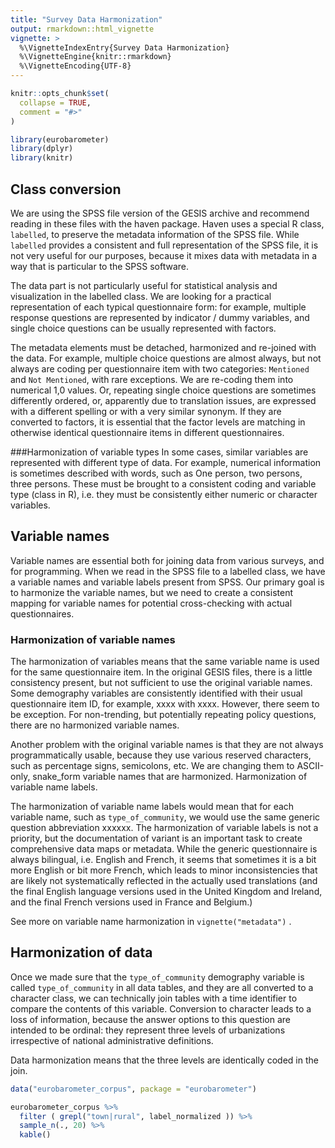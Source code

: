 ```yaml
---
title: "Survey Data Harmonization"
output: rmarkdown::html_vignette
vignette: >
  %\VignetteIndexEntry{Survey Data Harmonization}
  %\VignetteEngine{knitr::rmarkdown}
  %\VignetteEncoding{UTF-8}
---
```


```r
knitr::opts_chunk$set(
  collapse = TRUE,
  comment = "#>"
)
```

```r
library(eurobarometer)
library(dplyr)
library(knitr)
```

## Class conversion
We are using the SPSS file version of the GESIS archive and recommend reading in these files with the haven package.  Haven uses a special R class, `labelled`, to preserve the metadata information of the SPSS file.  While `labelled` provides a consistent and full representation of the SPSS file, it is not very useful for our purposes, because it mixes data with metadata in a way that is particular to the SPSS software.

The data part is not particularly useful for statistical analysis and visualization in the labelled class. We are looking for a practical representation of each typical questionnaire form: for example, multiple response questions are represented by indicator / dummy variables, and single choice questions can be usually represented with factors.

The metadata elements must be detached, harmonized and re-joined with the data.  For example, multiple choice questions are almost always, but not always are coding per questionnaire item with two categories: `Mentioned` and `Not Mentioned`, with rare exceptions.  We are re-coding them into numerical 1,0 values.   Or, repeating single choice questions are sometimes differently ordered, or, apparently due to translation issues, are expressed with a different spelling or with a very similar synonym. If they are converted to factors, it is essential that the factor levels are matching in otherwise identical questionnaire items in different questionnaires.
  
###Harmonization of variable types
In some cases, similar variables are represented with different type of data. For example, numerical information is sometimes described with words, such as One person, two persons, three persons. These must be brought to a consistent coding and variable type (class in R), i.e. they must be consistently either numeric or character variables.

## Variable names
Variable names are essential both for joining data from various surveys, and for programming.  When we read in the SPSS file to a labelled class, we have a variable names and variable labels present from SPSS.  Our primary goal is to harmonize the variable names, but we need to create a consistent mapping for variable names for potential cross-checking with actual questionnaires.

### Harmonization of variable names
The harmonization of variables means that the same variable name is used for the same questionnaire item.  In the original GESIS files, there is a little consistency present, but not sufficient to use the original variable names.  Some demography variables are consistently identified with their usual questionnaire item ID, for example, xxxx with xxxx.  However, there seem to be exception.  For non-trending, but potentially repeating policy questions, there are no harmonized variable names.

Another problem with the original variable names is that they are not always programmatically usable, because they use various reserved characters, such as percentage signs, semicolons, etc.  We are changing them to ASCII-only, snake_form variable names that are harmonized.
Harmonization of variable name labels.

The harmonization of variable name labels would mean that for each variable name, such as `type_of_community`, we would use the same generic question abbreviation xxxxxx.   The harmonization of variable labels is not a priority, but the documentation of variant is an important task to create comprehensive data maps or metadata. While the generic questionnaire is always bilingual, i.e. English and French, it seems that sometimes it is a bit more English or bit more French, which leads to minor inconsistencies that are likely not systematically reflected in the actually used translations (and the final English language versions used in the United Kingdom and Ireland, and the final French versions used in France and Belgium.)

See more on variable name harmonization in `vignette("metadata")` .

## Harmonization of data 
Once we made sure that the `type_of_community` demography variable is called `type_of_community` in all data tables, and they are all converted to a character class, we can technically join tables with a time identifier to compare the contents of this variable.  Conversion to character leads to a loss of information, because the answer options to this question are intended to be ordinal: they represent three levels of urbanizations irrespective of national administrative definitions.

Data harmonization means that the three levels are identically coded in the join.

```r
data("eurobarometer_corpus", package = "eurobarometer")

eurobarometer_corpus %>%
  filter ( grepl("town|rural", label_normalized )) %>%
  sample_n(., 20) %>%
  kable()
```

